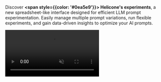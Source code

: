 Discover **<span style={{color: '#0ea5e9'}}> Helicone's experiments</span>**, a new spreadsheet-like interface designed for efficient LLM prompt experimentation. Easily manage multiple prompt variations, run flexible experiments, and gain data-driven insights to optimize your AI prompts.

<video className="rounded-lg" controls autoPlay loop muted playsInline>
  <source
    src="/static/changelog/images/yo.mp4"
    type="video/mp4"
  />
  Your browser does not support the video tag.
</video>